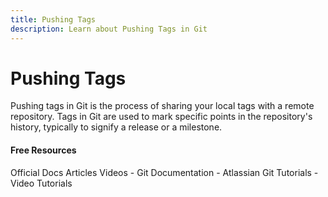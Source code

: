 ```yaml
---
title: Pushing Tags
description: Learn about Pushing Tags in Git
---
```


# Pushing Tags

Pushing tags in Git is the process of sharing your local tags with a remote repository. Tags in Git are used to mark specific points in the repository's history, typically to signify a release or a milestone.

#### Free Resources

<Tabs defaultValue="official">
<TabsList>
<TabsTrigger value="official">Official Docs</TabsTrigger>
<TabsTrigger value="article">Articles</TabsTrigger>
<TabsTrigger value="video">Videos</TabsTrigger>
</TabsList>

<TabsContent value="official">
- <Link href="https://git-scm.com/docs">Git Documentation</Link>
</TabsContent>
<TabsContent value="article">
- <Link href="https://www.atlassian.com/git/tutorials">Atlassian Git Tutorials</Link>
</TabsContent>
<TabsContent value="video">
- <Link href="https://www.youtube.com/results?search_query=git+pushing-tags+tutorial">Video Tutorials</Link>
</TabsContent>
</Tabs>

<Outlet path="2-git-basics/commands/pushing-tags" />
